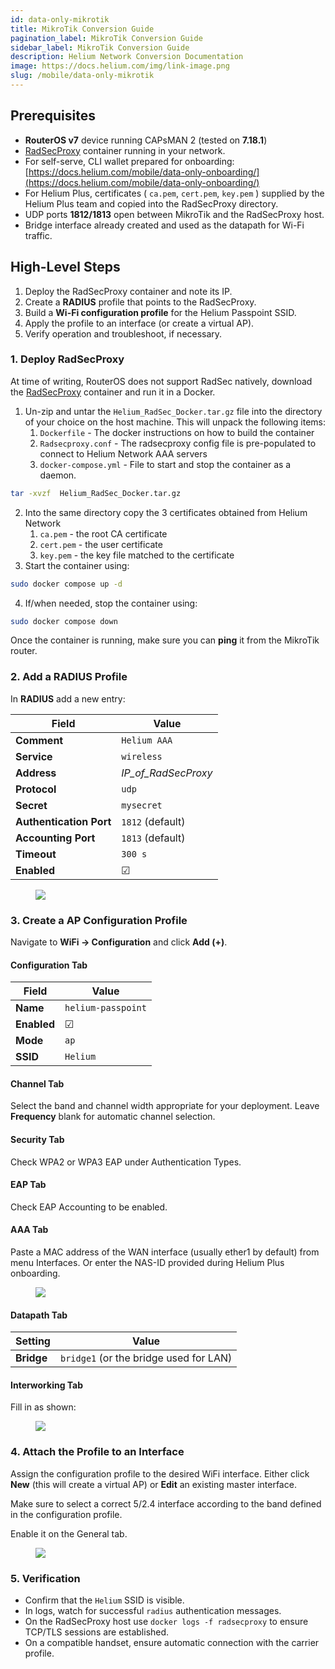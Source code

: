 ```yaml
---
id: data-only-mikrotik
title: MikroTik Conversion Guide
pagination_label: MikroTik Conversion Guide
sidebar_label: MikroTik Conversion Guide
description: Helium Network Conversion Documentation
image: https://docs.helium.com/img/link-image.png
slug: /mobile/data-only-mikrotik
---
```



## Prerequisites

- **RouterOS v7** device running CAPsMAN 2 (tested on **7.18.1**)
- [RadSecProxy](https://github.com/novalabsxyz/radsec-proxy) container running in your network.
- For self-serve, CLI wallet prepared for onboarding:
  [https://docs.helium.com/mobile/data-only-onboarding/](https://docs.helium.com/mobile/data-only-onboarding/)
- For Helium Plus, certificates ( `ca.pem`, `cert.pem`, `key.pem` ) supplied by the Helium Plus team
  and copied into the RadSecProxy directory.
- UDP ports **1812/1813** open between MikroTik and the RadSecProxy host.
- Bridge interface already created and used as the datapath for Wi-Fi traffic.

## High-Level Steps

1. Deploy the RadSecProxy container and note its IP.
2. Create a **RADIUS** profile that points to the RadSecProxy.
3. Build a **Wi-Fi configuration profile** for the Helium Passpoint SSID.
4. Apply the profile to an interface (or create a virtual AP).
5. Verify operation and troubleshoot, if necessary.

### 1. Deploy RadSecProxy

At time of writing, RouterOS does not support RadSec natively, download the
[RadSecProxy](https://github.com/novalabsxyz/radsec-proxy) container and run it in a Docker.

1. Un-zip and untar the `Helium_RadSec_Docker.tar.gz` file into the directory of your choice on the
   host machine. This will unpack the following items:
   1. `Dockerfile` \- The docker instructions on how to build the container
   2. `Radsecproxy.conf` \- The radsecproxy config file is pre-populated to connect to Helium
      Network AAA servers
   3. `docker-compose.yml` \- File to start and stop the container as a daemon.

```bash
tar -xvzf  Helium_RadSec_Docker.tar.gz
```

2. Into the same directory copy the 3 certificates obtained from Helium Network
   1. `ca.pem` \- the root CA certificate
   2. `cert.pem` \- the user certificate
   3. `key.pem` \- the key file matched to the certificate
3. Start the container using:

```bash
sudo docker compose up -d
```

4. If/when needed, stop the container using:

```bash
sudo docker compose down
```

Once the container is running, make sure you can **ping** it from the MikroTik router.

### 2. Add a RADIUS Profile

In **RADIUS** add a new entry:

| Field                   | Value               |
| ----------------------- | ------------------- |
| **Comment**             | `Helium AAA`        |
| **Service**             | `wireless`          |
| **Address**             | _IP_of_RadSecProxy_ |
| **Protocol**            | `udp`               |
| **Secret**              | `mysecret`          |
| **Authentication Port** | `1812` (default)    |
| **Accounting Port**     | `1813` (default)    |
| **Timeout**             | `300 s`             |
| **Enabled**             | ☑︎                  |

<figure className="screensnippet-wrapper">
  <img
    src={useBaseUrl('img/mobile-data-only/mikrotik/new-radius.png')}
    style={{ maxHeight: '575px' }}
    className="add-border-radius add-shadow add-shadow-margin"
  />
</figure>

### 3. Create a AP Configuration Profile

Navigate to **WiFi → Configuration** and click **Add (+)**.

#### Configuration Tab

| Field       | Value              |
| ----------- | ------------------ |
| **Name**    | `helium-passpoint` |
| **Enabled** | ☑︎                 |
| **Mode**    | `ap`               |
| **SSID**    | `Helium`           |

#### Channel Tab

Select the band and channel width appropriate for your deployment. Leave **Frequency** blank for
automatic channel selection.

#### Security Tab

Check WPA2 or WPA3 EAP under Authentication Types.

#### EAP Tab

Check EAP Accounting to be enabled.

#### AAA Tab

Paste a MAC address of the WAN interface (usually ether1 by default) from menu Interfaces. Or enter
the NAS-ID provided during Helium Plus onboarding.

<figure className="screensnippet-wrapper">
  <img
    src={useBaseUrl('img/mobile-data-only/mikrotik/edit-aaa.png')}
    style={{ maxHeight: '575px' }}
    className="add-border-radius add-shadow add-shadow-margin"
  />
</figure>

#### Datapath Tab

| Setting    | Value                                  |
| ---------- | -------------------------------------- |
| **Bridge** | `bridge1` (or the bridge used for LAN) |

#### Interworking Tab

Fill in as shown:

<figure className="screensnippet-wrapper">
  <img
    src={useBaseUrl('img/mobile-data-only/mikrotik/interworking.png')}
    style={{ maxHeight: '575px' }}
    className="add-border-radius add-shadow add-shadow-margin"
  />
</figure>

### 4. Attach the Profile to an Interface

Assign the configuration profile to the desired WiFi interface. Either click **New** (this will
create a virtual AP) or **Edit** an existing master interface.

Make sure to select a correct 5/2.4 interface according to the band defined in the configuration
profile.

Enable it on the General tab.

<figure className="screensnippet-wrapper">
  <img
    src={useBaseUrl('img/mobile-data-only/mikrotik/add-radsec.png')}
    style={{ maxHeight: '575px' }}
    className="add-border-radius add-shadow add-shadow-margin"
  />
</figure>

### 5. Verification

- Confirm that the `Helium` SSID is visible.
- In logs, watch for successful `radius` authentication messages.
- On the RadSecProxy host use `docker logs -f radsecproxy` to ensure TCP/TLS sessions are
  established.
- On a compatible handset, ensure automatic connection with the carrier profile.

